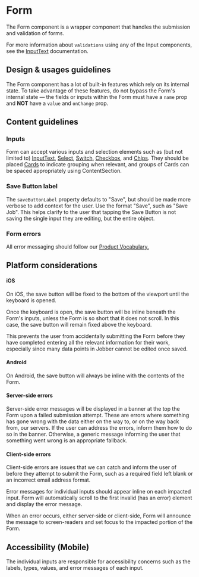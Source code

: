 
<Meta title="Components/Forms and Inputs/Form/Docs" component={Form} />

# Form

The Form component is a wrapper component that handles the submission and
validation of forms.

For more information about `validations` using any of the Input components, see
the
[InputText](../?path=/docs/components-forms-and-inputs-inputtext--input-text/#validation-message)
documentation.

## Design & usages guidelines

The Form component has a lot of built-in features which rely on its internal
state. To take advantage of these features, do not bypass the Form's internal
state — the fields or inputs within the Form must have a `name` prop and **NOT**
have a `value` and `onChange` prop.

## Content guidelines

### Inputs

Form can accept various inputs and selection elements such as (but not limited
to)
[InputText](../?path=/docs/components-forms-and-inputs-inputtext-docs--page),
[ Select](../?path=/docs/components-selections-select--select),
[ Switch](../?path=/docs/components-selections-switch--switch-story),
[ Checkbox](../?path=/docs/components-selections-checkbox--checkbox), and
[ Chips](../?path=/docs/components-selections-chips--chips). They should be
placed [Cards](../?path=/docs/components-layouts-and-structure-card-docs--page)
to indicate grouping when relevant, and groups of Cards can be spaced
appropriately using ContentSection.

### Save Button label

The `saveButtonLabel` property defaults to "Save", but should be made more
verbose to add context for the user. Use the format "Save", such as "Save Job".
This helps clarify to the user that tapping the Save Button is not saving the
single input they are editing, but the entire object.

### Form errors

All error messaging should follow our
[Product Vocabulary.](?path=/docs/content-product-vocabulary--page)

## Platform considerations

#### iOS

On iOS, the save button will be fixed to the bottom of the viewport until the
keyboard is opened.

Once the keyboard is open, the save button will be inline beneath the Form's
inputs, unless the Form is so short that it does not scroll. In this case, the
save button will remain fixed above the keyboard.

This prevents the user from accidentally submitting the Form before they have
completed entering all the relevant information for their work, especially since
many data points in Jobber cannot be edited once saved.

#### Android

On Android, the save button will always be inline with the contents of the Form.

#### Server-side errors

Server-side error messages will be displayed in a banner at the top the Form
upon a failed submission attempt. These are errors where something has gone
wrong with the data either on the way to, or on the way back from, our servers.
If the user can address the errors, inform them how to do so in the banner.
Otherwise, a generic message informing the user that something went wrong is an
appropriate fallback.

#### Client-side errors

Client-side errors are issues that we can catch and inform the user of before
they attempt to submit the Form, such as a required field left blank or an
incorrect email address format.

Error messages for individual inputs should appear inline on each impacted
input. Form will automatically scroll to the first invalid (has an error)
element and display the error message.

When an error occurs, either server-side or client-side, Form will announce the
message to screen-readers and set focus to the impacted portion of the Form.

## Accessibility (Mobile)

The individual inputs are responsible for accessibility concerns such as the
labels, types, values, and error messages of each input.
